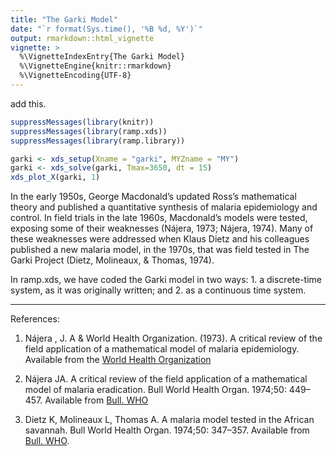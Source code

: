 ```yaml
---
title: "The Garki Model"
date: "`r format(Sys.time(), '%B %d, %Y')`"
output: rmarkdown::html_vignette
vignette: >
  %\VignetteIndexEntry{The Garki Model}
  %\VignetteEngine{knitr::rmarkdown}
  %\VignetteEncoding{UTF-8}
---
```


add this.

```r
suppressMessages(library(knitr))
suppressMessages(library(ramp.xds))
suppressMessages(library(ramp.library))
```


```r
garki <- xds_setup(Xname = "garki", MYZname = "MY")
garki <- xds_solve(garki, Tmax=3650, dt = 15)
xds_plot_X(garki, 1)
```


In the early 1950s, George Macdonald's updated Ross's mathematical theory and published a quantitative synthesis of malaria epidemiology and control. In field trials in the late 1960s, Macdonald's models were tested, exposing some of their weaknesses (Nájera, 1973; Nájera, 1974). Many of these weaknesses were addressed when Klaus Dietz and his colleagues published a new malaria model, in the 1970s, that was field tested in The Garki Project (Dietz, Molineaux, & Thomas, 1974). 

In ramp.xds, we have coded the Garki model in two ways: 1. a discrete-time system, as it was originally written; and 2. as a continuous time system. 

***

References: 

1. Nájera , J. A & World Health Organization. (1973). A critical review of the field application of a mathematical model of malaria epidemiology. Available from the [World Health Organization](https://iris.who.int/bitstream/handle/10665/65662/WHO_MAL_73.796.pdf)

2.  Nájera JA. A critical review of the field application of a mathematical model of malaria eradication. Bull World Health Organ. 1974;50: 449–457. Available from [Bull. WHO](https://www.ncbi.nlm.nih.gov/pmc/articles/PMC2481134/pdf/bullwho00166-0077.pdf)

3. Dietz K, Molineaux L, Thomas A. A malaria model tested in the African savannah. Bull World Health Organ. 1974;50: 347–357. Available from [Bull. WHO](https://www.ncbi.nlm.nih.gov/pmc/articles/PMC2481204/pdf/bullwho00165-0208.pdf). 
